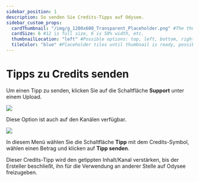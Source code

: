 ```yaml
---
sidebar_position: 1
description: So senden Sie Credits-Tipps auf Odysee.
sidebar_custom_props:
  cardThumbnail: "/img/g_1200x600_Transparent_Placeholder.png" #The thumbnail on the category card.
  cardSize: 6 #12 is full size, 6 is 50% width, etc.
  thumbnailLocation: "left" #Possible options: top, left, bottom, right, none
  tileColor: "blue" #Placeholder tiles until thumbnail is ready, possible options: blue, cream, darkpurple, lightpurple, mauve, orange, pink, none
---
```


# Tipps zu Credits senden

Um einen Tipp zu senden, klicken Sie auf die Schaltfläche **Support** unter einem Upload.

![](/img/en/category-monetization6.png)

Diese Option ist auch auf den Kanälen verfügbar.

![](/img/en/category-monetization8.png)

In diesem Menü wählen Sie die Schaltfläche **Tipp** mit dem Credits-Symbol, wählen einen Betrag und klicken auf **Tipp senden**.

Dieser Credits-Tipp wird den getippten Inhalt/Kanal verstärken, bis der Ersteller beschließt, ihn für die Verwendung an anderer Stelle auf Odysee freizugeben.
